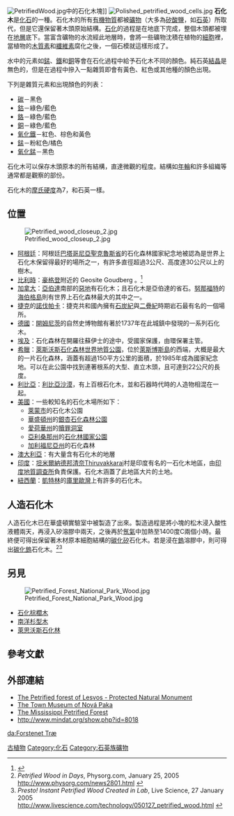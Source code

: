 {{Merge|硅化木}}
[[File:PetrifiedWood.jpg|right]]中的石化木塊]]
[[File:Polished_petrified_wood_cells.jpg|thumb]]
'''石化木'''是[[化石|化石]]的一種。石化木的所有[[有機生命|有機物質]]都被[[礦物|礦物]]（大多為[[矽酸鹽|矽酸鹽]]，如[[石英|石英]]）所取代，但是它還保留著木頭原始結構。[[石化|石化]]的過程是在地底下完成，整個木頭都被埋在[[地層|地層]]底下。當富含礦物的水流經此地層時，會將一些礦物沈積在植物的[[細胞|細胞]]裡，當植物的[[木質素|木質素]]和[[纖維素|纖維素]]腐化之後，一個石模就這樣形成了。

水中的元素如[[錳|錳]]、[[鐵|鐵]]和[[銅|銅]]等會在石化過程中給予石化木不同的顏色。純石英[[結晶|結晶]]是無色的，但是在過程中摻入一點雜質即會有黃色、紅色或其他種的顏色出現。

下列是雜質元素和出現顏色的列表：
*[[碳|碳]]－黑色
*[[鈷|鈷]]－綠色/藍色
*[[鉻|鉻]]－綠色/藍色
*[[銅|銅]]－綠色/藍色
*[[氧化鐵|氧化鐵]]－紅色、棕色和黃色
*[[錳|錳]]－粉紅色/橘色
*[[氧化錳|氧化錳]]－黑色

石化木可以保存木頭原本的所有結構，直達微觀的程度。結構如[[年輪|年輪]]和許多組織等通常都是觀察的部份。

石化木的[[摩氏硬度|摩氏硬度]]為7，和石英一樣。

==位置==
[[File:Petrified_wood_closeup_2.jpg|right]]
*[[阿根廷|阿根廷]]：阿根廷[[巴塔哥尼亞|巴塔哥尼亞]][[聖克魯斯省_(阿根廷)|聖克魯斯省]]的石化森林國家紀念地被認為是世界上石化木保留得最好的場所之一，有許多直徑超過3公尺、高度達30公尺以上的樹木。
*[[比利時|比利時]]：[[豪格登|豪格登]]附近的 Geosite Goudberg 。<ref>{{cite web |url=http://home.hccnet.nl/Jacob.Leloux/hoegaarden.html |title=A petrified forrest near Hoegaarden |accessdate=2008-07-13 |archive-date=2004-07-13 |archive-url=https://web.archive.org/web/20040713000250/http://home.hccnet.nl/Jacob.Leloux/hoegaarden.html |dead-url=no }}</ref>
*[[加拿大|加拿大]]：[[亞伯達|亞伯達]]南部的[[惡地|惡地]]有石化木；且石化木是亞伯達的省石。[[努那福特|努那福特]]的[[海伯格島|海伯格島]]則有世界上石化森林最大的其中之一。
*[[捷克|捷克]]的[[諾伐帕卡|諾伐帕卡]]：捷克共和國內擁有[[石炭紀|石炭紀]]與[[二疊紀|二疊紀]]時期岩石最有名的一個場所。
*[[德國|德國]]：[[開姆尼茨|開姆尼茨]]的自然史博物館有著於1737年在此城鎮中發現的一系列石化木。
*[[埃及|埃及]]：石化森林在開羅往蘇伊士的途中，受國家保護，由環保署主管。
*[[希臘|希臘]]：[[萊斯沃斯石化森林世界地質公園|萊斯沃斯石化森林世界地質公園]]，位於[[萊斯博斯島|萊斯博斯島]]的西端，大概是最大的一片石化森林，涵蓋有超過150平方公里的面積，於1985年成為國家紀念地。可以在此公園中找到連著根系的大型、直立木頭，且可達到22公尺的長度。
*[[利比亞|利比亞]]：[[利比亞沙漠|利比亞沙漠]]，有上百根石化木，並和石器時代時的人造物相混在一起。
*[[美國|美國]]：一些較知名的石化木場所如下：
**[[萊蒙市_(南達科他州)|萊蒙市]]的石化木公園
**[[華盛頓州|華盛頓州]]的[[銀杏石化森林公園|銀杏石化森林公園]]
**[[愛荷華州|愛荷華州]]的[[贖罪洞室|贖罪洞室]]
**[[亞利桑那州|亞利桑那州]]的[[石化林國家公園|石化林國家公園]]
**[[加利福尼亞州|加利福尼亞州]]的石化森林
*[[澳大利亞|澳大利亞]]：有大量含有石化木的地層
*[[印度|印度]]：[[坦米爾納德邦|坦米爾納德邦]][[清奈|清奈]]Thiruvakkarai村是印度有名的一石化木地區，由[[印度地質調查所|印度地質調查所]]負責保護。石化木涵蓋了此地區大片的土地。
*[[紐西蘭|紐西蘭]]：[[凱特林|凱特林]]的[[庫里歐灣|庫里歐灣]]上有許多的石化木。

==人造石化木==
人造石化木已在華盛頓實驗室中被製造了出來。製造過程是將小塊的松木浸入酸性液體兩天，再浸入矽溶膠中兩天，之後再於[[氬氣|氬氣]]中加熱至1400度C兩個小時。最終便可得出保留著木材原本細胞結構的[[碳化矽|碳化矽]]石化木。若是浸在[[鎢|鎢]]溶膠中，則可得出[[碳化鎢|碳化鎢]]石化木。<ref>''Petrified Wood in Days'', Physorg.com, January 25, 2005 http://www.physorg.com/news2801.html {{Wayback|url=http://www.physorg.com/news2801.html |date=20080926183249 }}</ref><ref>''Presto! Instant Petrified Wood Created in Lab'', Live Science, 27 January 2005 http://www.livescience.com/technology/050127_petrified_wood.html {{Wayback|url=http://www.livescience.com/technology/050127_petrified_wood.html |date=20080709020744 }}</ref>

==另見==
[[File:Petrified_Forest_National_Park_Wood.jpg|thumb]]
*[[石化棕櫚木|石化棕櫚木]]
*[[南洋杉型木|南洋杉型木]]
*[[萊思沃斯石化林|萊思沃斯石化林]]

==參考文獻==
<references/>

==外部連結==
{{Commons|Petrified wood}}
*[https://web.archive.org/web/20050527130725/http://www.aegean.gr/Petrified_Forest/NoFrames/petriforest.htm The Petrified forest of Lesvos - Protected Natural Monument]
*[https://web.archive.org/web/20060502202902/http://www.novapaka.muzeum.cz/index_en.htm The Town Museum of Nová Paka]
*[http://www.mspetrifiedforest.com The Mississippi Petrified Forest] {{Wayback|url=http://www.mspetrifiedforest.com/ |date=20081220025518 }}
*http://www.mindat.org/show.php?id=8018 {{Wayback|url=http://www.mindat.org/show.php?id=8018 |date=20071120032447 }}

[[Category:古植物|古植物]]
[[Category:化石|Category:化石]]
[[Category:石英族礦物|Category:石英族礦物]]

[[da:Forstenet_Træ|da:Forstenet Træ]]